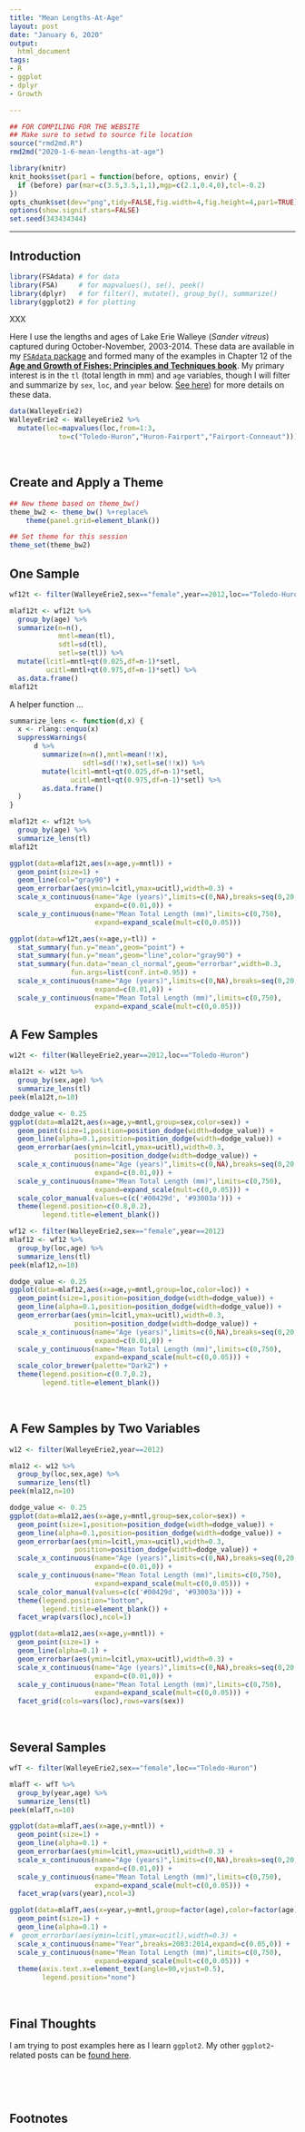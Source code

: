 ```yaml
---
title: "Mean Lengths-At-Age"
layout: post
date: "January 6, 2020"
output:
  html_document
tags:
- R
- ggplot
- dplyr
- Growth

---
```

```r
## FOR COMPILING FOR THE WEBSITE
## Make sure to setwd to source file location
source("rmd2md.R")
rmd2md("2020-1-6-mean-lengths-at-age")
```

```r
library(knitr)
knit_hooks$set(par1 = function(before, options, envir) {
  if (before) par(mar=c(3.5,3.5,1,1),mgp=c(2.1,0.4,0),tcl=-0.2)
})
opts_chunk$set(dev="png",tidy=FALSE,fig.width=4,fig.height=4,par1=TRUE)
options(show.signif.stars=FALSE)
set.seed(343434344)
```

----

## Introduction

```r
library(FSAdata) # for data
library(FSA)     # for mapvalues(), se(), peek()
library(dplyr)   # for filter(), mutate(), group_by(), summarize()
library(ggplot2) # for plotting
```

XXX

Here I  use the lengths and ages of Lake Erie Walleye (*Sander vitreus*) captured during October-November, 2003-2014. These data are available in my [`FSAdata` package](https://github.com/droglenc/FSAdata) and formed many of the examples in Chapter 12 of the [**Age and Growth of Fishes: Principles and Techniques book**](https://derekogle.com/AGF/). My primary interest is in the `tl` (total length in mm) and `age` variables, though I will filter and summarize by `sex`, `loc`, and `year` below. [See here](https://derekogle.com/fishR/data/data-html/WalleyeErie2.html)) for more details on these data.

```r
data(WalleyeErie2)
WalleyeErie2 <- WalleyeErie2 %>%
  mutate(loc=mapvalues(loc,from=1:3,
            to=c("Toledo-Huron","Huron-Fairport","Fairport-Conneaut")))
```

&nbsp;

## Create and Apply a Theme

```r
## New theme based on theme_bw()
theme_bw2 <- theme_bw() %+replace%
    theme(panel.grid=element_blank())

## Set theme for this session
theme_set(theme_bw2)
```


## One Sample


```r
wf12t <- filter(WalleyeErie2,sex=="female",year==2012,loc=="Toledo-Huron")
```

```r
mlaf12t <- wf12t %>%
  group_by(age) %>%
  summarize(n=n(),
            mntl=mean(tl),
            sdtl=sd(tl),
            setl=se(tl)) %>%
  mutate(lcitl=mntl+qt(0.025,df=n-1)*setl,
         ucitl=mntl+qt(0.975,df=n-1)*setl) %>%
  as.data.frame()
mlaf12t
```

A helper function ...
```r
summarize_lens <- function(d,x) {
  x <- rlang::enquo(x)
  suppressWarnings(
      d %>%
        summarize(n=n(),mntl=mean(!!x),
                  sdtl=sd(!!x),setl=se(!!x)) %>%
        mutate(lcitl=mntl+qt(0.025,df=n-1)*setl,
               ucitl=mntl+qt(0.975,df=n-1)*setl) %>%
        as.data.frame()
  )
}
```

```r
mlaf12t <- wf12t %>%
  group_by(age) %>%
  summarize_lens(tl)
mlaf12t
```


```r
ggplot(data=mlaf12t,aes(x=age,y=mntl)) +
  geom_point(size=1) +
  geom_line(col="gray90") +
  geom_errorbar(aes(ymin=lcitl,ymax=ucitl),width=0.3) +
  scale_x_continuous(name="Age (years)",limits=c(0,NA),breaks=seq(0,20,2),
                     expand=c(0.01,0)) +
  scale_y_continuous(name="Mean Total Length (mm)",limits=c(0,750),
                     expand=expand_scale(mult=c(0,0.05)))
```

```r
ggplot(data=wf12t,aes(x=age,y=tl)) +
  stat_summary(fun.y="mean",geom="point") +
  stat_summary(fun.y="mean",geom="line",color="gray90") +
  stat_summary(fun.data="mean_cl_normal",geom="errorbar",width=0.3,
               fun.args=list(conf.int=0.95)) +
  scale_x_continuous(name="Age (years)",limits=c(0,NA),breaks=seq(0,20,2),
                     expand=c(0.01,0)) +
  scale_y_continuous(name="Mean Total Length (mm)",limits=c(0,750),
                     expand=expand_scale(mult=c(0,0.05)))
```

## A Few Samples

```r
w12t <- filter(WalleyeErie2,year==2012,loc=="Toledo-Huron")
```

```r
mla12t <- w12t %>%
  group_by(sex,age) %>%
  summarize_lens(tl)
peek(mla12t,n=10)
```

```r
dodge_value <- 0.25
ggplot(data=mla12t,aes(x=age,y=mntl,group=sex,color=sex)) +
  geom_point(size=1,position=position_dodge(width=dodge_value)) +
  geom_line(alpha=0.1,position=position_dodge(width=dodge_value)) +
  geom_errorbar(aes(ymin=lcitl,ymax=ucitl),width=0.3,
                position=position_dodge(width=dodge_value)) +
  scale_x_continuous(name="Age (years)",limits=c(0,NA),breaks=seq(0,20,2),
                     expand=c(0.01,0)) +
  scale_y_continuous(name="Mean Total Length (mm)",limits=c(0,750),
                     expand=expand_scale(mult=c(0,0.05))) +
  scale_color_manual(values=c(c('#00429d', '#93003a'))) +
  theme(legend.position=c(0.8,0.2),
        legend.title=element_blank())
```



```r
wf12 <- filter(WalleyeErie2,sex=="female",year==2012)
mlaf12 <- wf12 %>%
  group_by(loc,age) %>%
  summarize_lens(tl)
peek(mlaf12,n=10)
```

```r
dodge_value <- 0.25
ggplot(data=mlaf12,aes(x=age,y=mntl,group=loc,color=loc)) +
  geom_point(size=1,position=position_dodge(width=dodge_value)) +
  geom_line(alpha=0.1,position=position_dodge(width=dodge_value)) +
  geom_errorbar(aes(ymin=lcitl,ymax=ucitl),width=0.3,
                position=position_dodge(width=dodge_value)) +
  scale_x_continuous(name="Age (years)",limits=c(0,NA),breaks=seq(0,20,2),
                     expand=c(0.01,0)) +
  scale_y_continuous(name="Mean Total Length (mm)",limits=c(0,750),
                     expand=expand_scale(mult=c(0,0.05))) +
  scale_color_brewer(palette="Dark2") +
  theme(legend.position=c(0.7,0.2),
        legend.title=element_blank())
```

&nbsp;

## A Few Samples by Two Variables

```r
w12 <- filter(WalleyeErie2,year==2012)
```

```r
mla12 <- w12 %>%
  group_by(loc,sex,age) %>%
  summarize_lens(tl)
peek(mla12,n=10)
```

```r
dodge_value <- 0.25
ggplot(data=mla12,aes(x=age,y=mntl,group=sex,color=sex)) +
  geom_point(size=1,position=position_dodge(width=dodge_value)) +
  geom_line(alpha=0.1,position=position_dodge(width=dodge_value)) +
  geom_errorbar(aes(ymin=lcitl,ymax=ucitl),width=0.3,
                position=position_dodge(width=dodge_value)) +
  scale_x_continuous(name="Age (years)",limits=c(0,NA),breaks=seq(0,20,4),
                     expand=c(0.01,0)) +
  scale_y_continuous(name="Mean Total Length (mm)",limits=c(0,750),
                     expand=expand_scale(mult=c(0,0.05))) +
  scale_color_manual(values=c(c('#00429d', '#93003a'))) +
  theme(legend.position="bottom",
        legend.title=element_blank()) +
  facet_wrap(vars(loc),ncol=1)
```


```r
ggplot(data=mla12,aes(x=age,y=mntl)) +
  geom_point(size=1) +
  geom_line(alpha=0.1) +
  geom_errorbar(aes(ymin=lcitl,ymax=ucitl),width=0.3) +
  scale_x_continuous(name="Age (years)",limits=c(0,NA),breaks=seq(0,20,4),
                     expand=c(0.01,0)) +
  scale_y_continuous(name="Mean Total Length (mm)",limits=c(0,750),
                     expand=expand_scale(mult=c(0,0.05))) +
  facet_grid(cols=vars(loc),rows=vars(sex))
```

&nbsp;

## Several Samples


```r
wfT <- filter(WalleyeErie2,sex=="female",loc=="Toledo-Huron")
```

```r
mlafT <- wfT %>%
  group_by(year,age) %>%
  summarize_lens(tl)
peek(mlafT,n=10)
```

```r
ggplot(data=mlafT,aes(x=age,y=mntl)) +
  geom_point(size=1) +
  geom_line(alpha=0.1) +
  geom_errorbar(aes(ymin=lcitl,ymax=ucitl),width=0.3) +
  scale_x_continuous(name="Age (years)",limits=c(0,NA),breaks=seq(0,20,4),
                     expand=c(0.01,0)) +
  scale_y_continuous(name="Mean Total Length (mm)",limits=c(0,750),
                     expand=expand_scale(mult=c(0,0.05))) +
  facet_wrap(vars(year),ncol=3)
```

```r
ggplot(data=mlafT,aes(x=year,y=mntl,group=factor(age),color=factor(age))) +
  geom_point(size=1) +
  geom_line(alpha=0.1) +
#  geom_errorbar(aes(ymin=lcitl,ymax=ucitl),width=0.3) +
  scale_x_continuous(name="Year",breaks=2003:2014,expand=c(0.05,0)) +
  scale_y_continuous(name="Mean Total Length (mm)",limits=c(0,750),
                     expand=expand_scale(mult=c(0,0.05))) +
  theme(axis.text.x=element_text(angle=90,vjust=0.5),
        legend.position="none")
```


&nbsp;


## Final Thoughts

I am trying to post examples here as I learn `ggplot2`. My other `ggplot2`-related posts can be [found here](http://derekogle.com/fishR/blog/tags.html#ggplot).

&nbsp;

&nbsp;

## Footnotes

